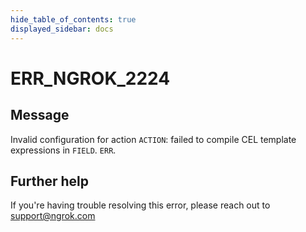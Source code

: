 ```yaml
---
hide_table_of_contents: true
displayed_sidebar: docs
---
```



# ERR_NGROK_2224

## Message

Invalid configuration for action `ACTION`: failed to compile CEL template expressions in `FIELD`.
`ERR`.

<ErrorDetails error="err_ngrok_2224" />

## Further help

If you're having trouble resolving this error, please reach out to [support@ngrok.com](mailto:support@ngrok.com?subject=Help%20with%20ERR_NGROK_2224)
